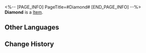 <%-- [PAGE_INFO]
PageTitle=#Diamond#
[END_PAGE_INFO] --%>
{{Item Infobox
|id          = 252125
|image       = Item Diamond.png{{subst:void|<!--$UPLOAD:<<SpriteOutput/ItemFigures/252125.png>-<Item Diamond.png>-<Item Icons>>-->}}
|type        = 
|invCategory = 
|rarity      = 5
|effect      = 
|description = Used to request Assistants and collect Memory Cards.<br />Can be obtained by completing Exhibition missions, Exhibition Occurrences, Exhibition achievements, leveling up Assistants, and more.
}}
{{Description|The most common premium currency found in gaming products by the Interastral Peace Entertainment. It is the sole currency for many powerful items, thus earning much ire from the players.}}
'''Diamond''' is a [[Item]].

==Other Languages==
{{Other Languages
|en   = Diamond
|zhs  = 钻石
|zht  = 鑽石
|ja   = ジュエル
|ko   = 다이아몬드
|es   = Diamante
|fr   = Diamant
|ru   = Алмаз
|th   = เพชร
|vi   = Kim Cương
|de   = Diamant
|id   = Berlian
|pt   = Diamante
}}

==Change History==
{{Change History|3.2}}